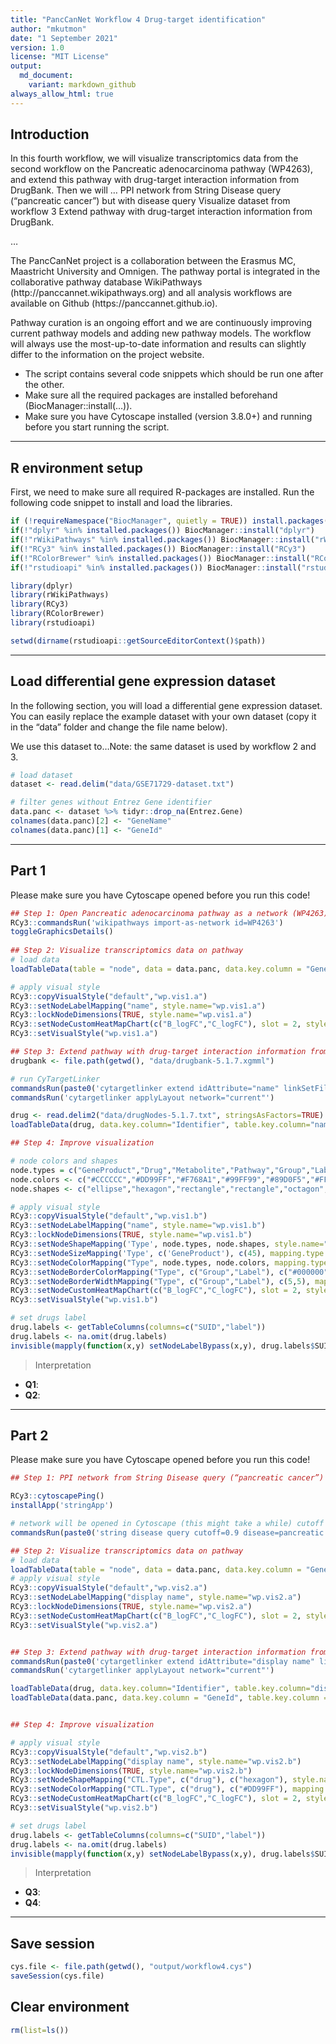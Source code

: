 ```yaml
---
title: "PancCanNet Workflow 4 Drug-target identification"
author: "mkutmon"
date: "1 September 2021"
version: 1.0
license: "MIT License"
output: 
  md_document:
    variant: markdown_github
always_allow_html: true
---
```

## Introduction

In this fourth workflow, we will visualize transcriptomics data from the second workflow on the Pancreatic adenocarcinoma pathway (WP4263), and extend this pathway with drug-target interaction information from DrugBank. Then we will ... PPI network from String Disease query (“pancreatic cancer”) but with disease query Visualize dataset from workflow 3 Extend pathway with drug-target interaction information from DrugBank. 

...

The PancCanNet project is a collaboration between the Erasmus MC, Maastricht University and Omnigen. The pathway portal is integrated in the collaborative pathway database WikiPathways (http://panccannet.wikipathways.org) and all analysis workflows are available on Github (https://panccannet.github.io). 

Pathway curation is an ongoing effort and we are continuously improving current pathway models and adding new pathway models. The workflow will always use the most-up-to-date information and results can slightly differ to the information on the project website. 

* The script contains several code snippets which should be run one after the other. 
* Make sure all the required packages are installed beforehand (BiocManager::install(...)). 
* Make sure you have Cytoscape installed (version 3.8.0+) and running before you start running the script. 

*** 

## R environment setup

First, we need to make sure all required R-packages are installed. Run the following code snippet to install and load the libraries. 
```r
if (!requireNamespace("BiocManager", quietly = TRUE)) install.packages("BiocManager")
if(!"dplyr" %in% installed.packages()) BiocManager::install("dplyr")
if(!"rWikiPathways" %in% installed.packages()) BiocManager::install("rWikiPathways")
if(!"RCy3" %in% installed.packages()) BiocManager::install("RCy3")
if(!"RColorBrewer" %in% installed.packages()) BiocManager::install("RColorBrewer")
if(!"rstudioapi" %in% installed.packages()) BiocManager::install("rstudioapi")

library(dplyr)
library(rWikiPathways)
library(RCy3)
library(RColorBrewer)
library(rstudioapi) 

setwd(dirname(rstudioapi::getSourceEditorContext()$path))
```

*** 

## Load differential gene expression dataset
In the following section, you will load a differential gene expression dataset. You can easily replace the example dataset with your own dataset (copy it in the "data" folder and change the file name below). 

We use this dataset to...Note: the same dataset is used by workflow 2 and 3.
```r
# load dataset 
dataset <- read.delim("data/GSE71729-dataset.txt")

# filter genes without Entrez Gene identifier
data.panc <- dataset %>% tidyr::drop_na(Entrez.Gene)
colnames(data.panc)[2] <- "GeneName"
colnames(data.panc)[1] <- "GeneId"

```

***

## Part 1

Please make sure you have Cytoscape opened before you run this code!

```r

## Step 1: Open Pancreatic adenocarcinoma pathway as a network (WP4263)
RCy3::commandsRun('wikipathways import-as-network id=WP4263') 
toggleGraphicsDetails()
  
## Step 2: Visualize transcriptomics data on pathway 
# load data 
loadTableData(table = "node", data = data.panc, data.key.column = "GeneName", table.key.column = "name")

# apply visual style 
RCy3::copyVisualStyle("default","wp.vis1.a")
RCy3::setNodeLabelMapping("name", style.name="wp.vis1.a")
RCy3::lockNodeDimensions(TRUE, style.name="wp.vis1.a")
RCy3::setNodeCustomHeatMapChart(c("B_logFC","C_logFC"), slot = 2, style.name = "wp.vis1.a",  colors = c("#CC3300","#FFFFFF","#6699FF","#CCCCCC"))
RCy3::setVisualStyle("wp.vis1.a")

## Step 3: Extend pathway with drug-target interaction information from DrugBank
drugbank <- file.path(getwd(), "data/drugbank-5.1.7.xgmml")

# run CyTargetLinker
commandsRun(paste0('cytargetlinker extend idAttribute="name" linkSetFiles="', drugbank, '"'))
commandsRun('cytargetlinker applyLayout network="current"')

drug <- read.delim2("data/drugNodes-5.1.7.txt", stringsAsFactors=TRUE)
loadTableData(drug, data.key.column="Identifier", table.key.column="name")

## Step 4: Improve visualization

# node colors and shapes
node.types = c("GeneProduct","Drug","Metabolite","Pathway","Group","Label") 
node.colors <- c("#CCCCCC","#DD99FF","#F768A1","#99FF99","#89D0F5","#FFFFFF")
node.shapes <- c("ellipse","hexagon","rectangle","rectangle","octagon","rectangle")

# apply visual style
RCy3::copyVisualStyle("default","wp.vis1.b")
RCy3::setNodeLabelMapping("name", style.name="wp.vis1.b")
RCy3::lockNodeDimensions(TRUE, style.name="wp.vis1.b")
RCy3::setNodeShapeMapping('Type', node.types, node.shapes, style.name="wp.vis1.b")
RCy3::setNodeSizeMapping('Type', c('GeneProduct'), c(45), mapping.type = "d", style.name = "wp.vis1.b")
RCy3::setNodeColorMapping("Type", node.types, node.colors, mapping.type = 'd', default.color = "#CCCCCC", style.name = "wp.vis1.b")
RCy3::setNodeBorderColorMapping("Type", c("Group","Label"), c("#000000","#000000"), mapping.type = 'd', default.color = "#CCCCCC", style.name = "wp.vis1.b")
RCy3::setNodeBorderWidthMapping("Type", c("Group","Label"), c(5,5), mapping.type = 'd', style.name = "wp.vis1.b")
RCy3::setNodeCustomHeatMapChart(c("B_logFC","C_logFC"), slot = 2, style.name = "wp.vis1.b",  colors = c("#CC3300","#FFFFFF","#6699FF","#CCCCCC00"))
RCy3::setVisualStyle("wp.vis1.b")

# set drugs label 
drug.labels <- getTableColumns(columns=c("SUID","label"))
drug.labels <- na.omit(drug.labels)
invisible(mapply(function(x,y) setNodeLabelBypass(x,y), drug.labels$SUID, drug.labels$label))

```

> Interpretation

- **Q1**: 
- **Q2**: 

***

## Part 2

Please make sure you have Cytoscape opened before you run this code!


```r
## Step 1: PPI network from String Disease query (“pancreatic cancer”) using RCy3 + stringApp

RCy3::cytoscapePing()
installApp('stringApp') 

# network will be opened in Cytoscape (this might take a while) cutoff 0.9? 
commandsRun(paste0('string disease query cutoff=0.9 disease=pancreatic cancer'))

## Step 2: Visualize transcriptomics data on pathway 
# load data 
loadTableData(table = "node", data = data.panc, data.key.column = "GeneName", table.key.column = "display name")
# apply visual style 
RCy3::copyVisualStyle("default","wp.vis2.a")
RCy3::setNodeLabelMapping("display name", style.name="wp.vis2.a")
RCy3::lockNodeDimensions(TRUE, style.name="wp.vis2.a")
RCy3::setNodeCustomHeatMapChart(c("B_logFC","C_logFC"), slot = 2, style.name = "wp.vis2.a",  colors = c("#CC3300","#FFFFFF","#6699FF","#CCCCCC"))
RCy3::setVisualStyle("wp.vis2.a")


## Step 3: Extend pathway with drug-target interaction information from DrugBank
commandsRun(paste0('cytargetlinker extend idAttribute="display name" linkSetFiles="', drugbank, '"'))
commandsRun('cytargetlinker applyLayout network="current"')

loadTableData(drug, data.key.column="Identifier", table.key.column="display name")
loadTableData(data.panc, data.key.column = "GeneId", table.key.column = "GeneId") #needed? 


## Step 4: Improve visualization

# apply visual style
RCy3::copyVisualStyle("default","wp.vis2.b")
RCy3::setNodeLabelMapping("display name", style.name="wp.vis2.b")
RCy3::lockNodeDimensions(TRUE, style.name="wp.vis2.b")
RCy3::setNodeShapeMapping("CTL.Type", c("drug"), c("hexagon"), style.name="wp.vis2.b")
RCy3::setNodeColorMapping("CTL.Type", c("drug"), c("#DD99FF"), mapping.type = 'd', default.color = "#CCCCCC", style.name = "wp.vis2.b")
RCy3::setNodeCustomHeatMapChart(c("B_logFC","C_logFC"), slot = 2, style.name = "wp.vis2.b",  colors = c("#CC3300","#FFFFFF","#6699FF","#CCCCCC00"))
RCy3::setVisualStyle("wp.vis2.b")

# set drugs label 
drug.labels <- getTableColumns(columns=c("SUID","label"))
drug.labels <- na.omit(drug.labels)
invisible(mapply(function(x,y) setNodeLabelBypass(x,y), drug.labels$SUID, drug.labels$label))

```


> Interpretation

- **Q3**: 
- **Q4**: 

***


## Save session

```r
cys.file <- file.path(getwd(), "output/workflow4.cys")
saveSession(cys.file) 
```

## Clear environment

```r
rm(list=ls())
```
